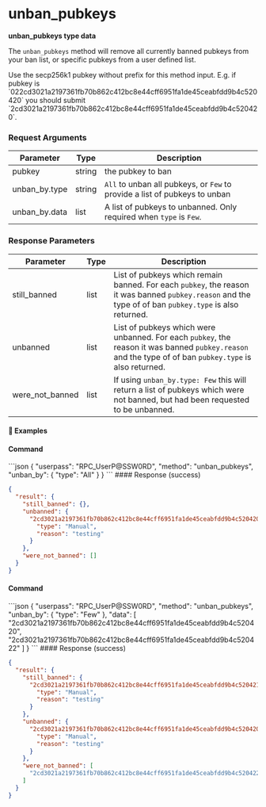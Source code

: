 
# unban\_pubkeys

**unban\_pubkeys type data**

The `unban_pubkeys` method will remove all currently banned pubkeys from your ban list, or specific pubkeys from a user defined list.

<Note>
  Use the secp256k1 pubkey without prefix for this method input. E.g. if pubkey is `022cd3021a2197361fb70b862c412bc8e44cff6951fa1de45ceabfdd9b4c520420` you should submit `2cd3021a2197361fb70b862c412bc8e44cff6951fa1de45ceabfdd9b4c520420`.
</Note>

### Request Arguments

| Parameter      | Type   | Description                                                                |
| -------------- | ------ | -------------------------------------------------------------------------- |
| pubkey         | string | the pubkey to ban                                                          |
| unban\_by.type | string | `All` to unban all pubkeys, or `Few` to provide a list of pubkeys to unban |
| unban\_by.data | list   | A list of pubkeys to unbanned. Only required when `type` is `Few`.         |

### Response Parameters

| Parameter         | Type | Description                                                                                                                                             |
| ----------------- | ---- | ------------------------------------------------------------------------------------------------------------------------------------------------------- |
| still\_banned     | list | List of pubkeys which remain banned. For each `pubkey`, the reason it was banned `pubkey.reason` and the type of of ban `pubkey.type` is also returned. |
| unbanned          | list | List of pubkeys which were unbanned. For each `pubkey`, the reason it was banned `pubkey.reason` and the type of of ban `pubkey.type` is also returned. |
| were\_not\_banned | list | If using `unban_by.type: Few` this will return a list of pubkeys which were not banned, but had been requested to be unbanned.                          |

#### 📌 Examples

#### Command

<CodeGroup title="" tag="POST" label="unban_pubkeys" mm2MethodDecorate="true">
  ```json
  {
    "userpass": "RPC_UserP@SSW0RD",
    "method": "unban_pubkeys",
    "unban_by": {
      "type": "All"
    }
  }
  ```
</CodeGroup>

<CollapsibleSection expandedText="Hide Response" collapsedText="Show Response">
  #### Response (success)

  ```json
  {
    "result": {
      "still_banned": {},
      "unbanned": {
        "2cd3021a2197361fb70b862c412bc8e44cff6951fa1de45ceabfdd9b4c520420": {
          "type": "Manual",
          "reason": "testing"
        }
      },
      "were_not_banned": []
    }
  }
  ```
</CollapsibleSection>

#### Command

<CodeGroup title="" tag="POST" label="unban_pubkeys" mm2MethodDecorate="true">
  ```json
  {
    "userpass": "RPC_UserP@SSW0RD",
    "method": "unban_pubkeys",
    "unban_by": {
      "type": "Few"
    },
    "data": [
      "2cd3021a2197361fb70b862c412bc8e44cff6951fa1de45ceabfdd9b4c520420",
      "2cd3021a2197361fb70b862c412bc8e44cff6951fa1de45ceabfdd9b4c520422"
    ]
  }
  ```
</CodeGroup>

<CollapsibleSection expandedText="Hide Response" collapsedText="Show Response">
  #### Response (success)

  ```json
  {
    "result": {
      "still_banned": {
        "2cd3021a2197361fb70b862c412bc8e44cff6951fa1de45ceabfdd9b4c520421": {
          "type": "Manual",
          "reason": "testing"
        }
      },
      "unbanned": {
        "2cd3021a2197361fb70b862c412bc8e44cff6951fa1de45ceabfdd9b4c520420": {
          "type": "Manual",
          "reason": "testing"
        }
      },
      "were_not_banned": [
        "2cd3021a2197361fb70b862c412bc8e44cff6951fa1de45ceabfdd9b4c520422"
      ]
    }
  }
  ```
</CollapsibleSection>
